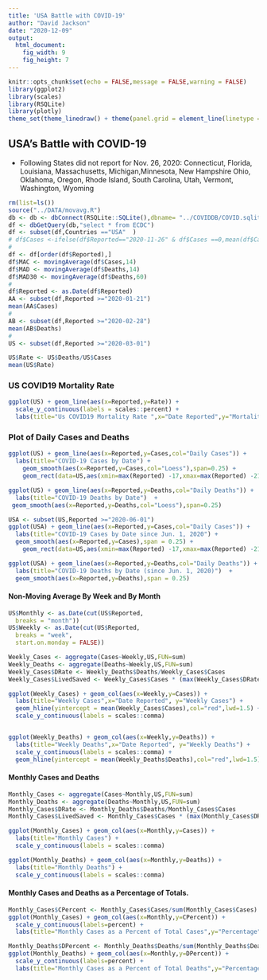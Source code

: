 ```yaml
---
title: 'USA Battle with COVID-19'
author: "David Jackson"
date: "2020-12-09"
output: 
  html_document: 
    fig_width: 9
    fig_height: 7
---
```


```r
knitr::opts_chunk$set(echo = FALSE,message = FALSE,warning = FALSE)
library(ggplot2)
library(scales)
library(RSQLite)
library(plotly)
theme_set(theme_linedraw() + theme(panel.grid = element_line(linetype = 'dashed')))

```

## USA's Battle with COVID-19
* Following States did not report for Nov. 26, 2020:
Connecticut, Florida, Louisiana, Massachusetts, Michigan,Minnesota, New Hampshire Ohio, Oklahoma, Oregon, Rhode Island, South Carolina, Utah, Vermont, Washington, Wyoming

```r
rm(list=ls())
source("../DATA/movavg.R")
db <- db <- dbConnect(RSQLite::SQLite(),dbname= "../COVIDDB/COVID.sqlite3")
df <- dbGetQuery(db,"select * from ECDC")
df <- subset(df,Countries =="USA"  )
# df$Cases <-ifelse(df$Reported=="2020-11-26" & df$Cases ==0,mean(df$Cases),df$Cases)
#
df <- df[order(df$Reported),]
df$MAC <- movingAverage(df$Cases,14)
df$MAD <- movingAverage(df$Deaths,14)
df$MAD30 <- movingAverage(df$Deaths,60)
#
df$Reported <- as.Date(df$Reported)
AA <- subset(df,Reported >="2020-01-21")
mean(AA$Cases)
#
AB <- subset(df,Reported >="2020-02-28")
mean(AB$Deaths)
#
US <- subset(df,Reported >="2020-03-01")

US$Rate <- US$Deaths/US$Cases
mean(US$Rate)
```

### US COVID19 Mortality Rate

```r
ggplot(US) + geom_line(aes(x=Reported,y=Rate)) +
  scale_y_continuous(labels = scales::percent) +
  labs(title="Us COVID19 Mortality Rate ",x="Date Reported",y="Mortality Rate") + geom_hline(yintercept = 0.035,col="red",lwd=1.5)

```

### Plot of Daily Cases and Deaths

```r
ggplot(US) + geom_line(aes(x=Reported,y=Cases,col="Daily Cases")) +
  labs(title="COVID-19 Cases by Date") +
    geom_smooth(aes(x=Reported,y=Cases,col="Loess"),span=0.25) +
    geom_rect(data=US,aes(xmin=max(Reported) -17,xmax=max(Reported) -21,ymin=min(Cases),ymax=max(Cases)), alpha= 0.01,fill="grey")
```
```r
ggplot(US) + geom_line(aes(x=Reported,y=Deaths,col="Daily Deaths")) +
  labs(title="COVID-19 Deaths by Date")  +
 geom_smooth(aes(x=Reported,y=Deaths,col="Loess"),span=0.25)
```
```r
USA <- subset(US,Reported >="2020-06-01")
ggplot(USA) + geom_line(aes(x=Reported,y=Cases,col="Daily Cases")) +
  labs(title="COVID-19 Cases by Date since Jun. 1, 2020") +
  geom_smooth(aes(x=Reported,y=Cases),span = 0.25) +
    geom_rect(data=US,aes(xmin=max(Reported) -17,xmax=max(Reported) -21,ymin=min(Cases),ymax=max(Cases)), alpha= 0.01,fill="grey")

ggplot(USA) + geom_line(aes(x=Reported,y=Deaths,col="Daily Deaths")) +
  labs(title="COVID-19 Deaths by Date (since Jun. 1, 2020)")  +
  geom_smooth(aes(x=Reported,y=Deaths),span = 0.25)
```

#### Non-Moving Average By Week and By Month

```r
US$Monthly <- as.Date(cut(US$Reported,
  breaks = "month"))
US$Weekly <- as.Date(cut(US$Reported,
  breaks = "week",
  start.on.monday = FALSE))

```
```r
Weekly_Cases <- aggregate(Cases~Weekly,US,FUN=sum)
Weekly_Deaths <- aggregate(Deaths~Weekly,US,FUN=sum)
Weekly_Cases$DRate <- Weekly_Deaths$Deaths/Weekly_Cases$Cases
Weekly_Cases$LivedSaved <- Weekly_Cases$Cases * (max(Weekly_Cases$DRate) - Weekly_Cases$DRate) * 100

```
```r
ggplot(Weekly_Cases) + geom_col(aes(x=Weekly,y=Cases)) + 
  labs(title="Weekly Cases",x="Date Reported", y="Weekly Cases") +
  geom_hline(yintercept = mean(Weekly_Cases$Cases),col="red",lwd=1.5) +
  scale_y_continuous(labels = scales::comma) 


ggplot(Weekly_Deaths) + geom_col(aes(x=Weekly,y=Deaths)) + 
  labs(title="Weekly Deaths",x="Date Reported", y="Weekly Deaths") +
  scale_y_continuous(labels = scales::comma) +
  geom_hline(yintercept = mean(Weekly_Deaths$Deaths),col="red",lwd=1.5)
``` 

#### Monthly Cases and Deaths

```r

Monthly_Cases <- aggregate(Cases~Monthly,US,FUN=sum)
Monthly_Deaths <- aggregate(Deaths~Monthly,US,FUN=sum)
Monthly_Cases$DRate <- Monthly_Deaths$Deaths/Monthly_Cases$Cases
Monthly_Cases$LivedSaved <- Monthly_Cases$Cases * (max(Monthly_Cases$DRate) - Monthly_Cases$DRate) * 100
```
```r
ggplot(Monthly_Cases) + geom_col(aes(x=Monthly,y=Cases)) +
  labs(title="Monthly Cases") +
  scale_y_continuous(labels = scales::comma)

ggplot(Monthly_Deaths) + geom_col(aes(x=Monthly,y=Deaths)) +
  labs(title="Monthly Deaths") +
  scale_y_continuous(labels = scales::comma)
```

#### Monthly Cases and Deaths as a Percentage of Totals.

```r
Monthly_Cases$CPercent <- Monthly_Cases$Cases/sum(Monthly_Cases$Cases)
ggplot(Monthly_Cases) + geom_col(aes(x=Monthly,y=CPercent)) +
  scale_y_continuous(labels=percent) +
  labs(title="Monthly Cases as a Percent of Total Cases",y="Percentage")
```
```r
Monthly_Deaths$DPercent <- Monthly_Deaths$Deaths/sum(Monthly_Deaths$Deaths)
ggplot(Monthly_Deaths) + geom_col(aes(x=Monthly,y=DPercent)) +
  scale_y_continuous(labels=percent) +
  labs(title="Monthly Cases as a Percent of Total Deaths",y="Percentage")
```


